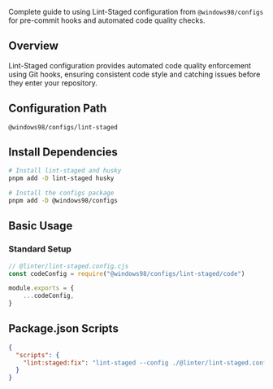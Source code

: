 
<Meta title="Workspaces/Configs/Guide/Lint-Staged" />

<Title>🚀 Lint-Staged</Title>

Complete guide to using Lint-Staged configuration from `@windows98/configs` for pre-commit hooks and automated code quality checks.

## Overview

Lint-Staged configuration provides automated code quality enforcement using Git hooks, ensuring consistent code style and catching issues before they enter your repository.

## Configuration Path

```
@windows98/configs/lint-staged
```

## Install Dependencies

```bash
# Install lint-staged and husky
pnpm add -D lint-staged husky

# Install the configs package
pnpm add -D @windows98/configs
```

## Basic Usage

### Standard Setup

```javascript
// @linter/lint-staged.config.cjs
const codeConfig = require("@windows98/configs/lint-staged/code")

module.exports = {
	...codeConfig,
}
```

## Package.json Scripts

```json
{
  "scripts": {
    "lint:staged:fix": "lint-staged --config ./@linter/lint-staged.config.cjs",
  }
}
```
